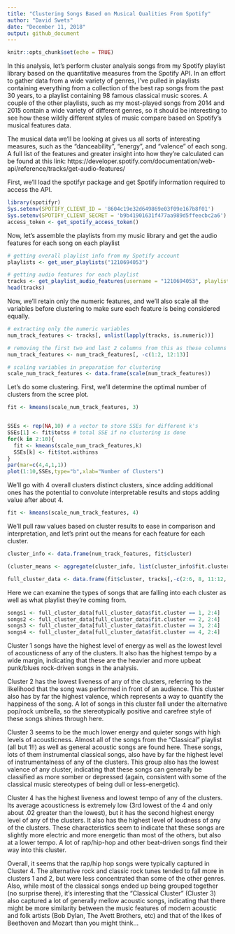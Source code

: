 ---
title: "Clustering Songs Based on Musical Qualities From Spotify"
author: "David Swets"
date: "December 11, 2018"
output: github_document
---

```{r setup, include=FALSE}
knitr::opts_chunk$set(echo = TRUE)
```



In this analysis, let's perform cluster analysis songs from my Spotify playlist library based on the quantitative measures from the Spotify API. In an effort to gather data from a wide variety of genres, I've pulled in playlists containing everything from a collection of the best rap songs from the past 30 years, to a playlist containing 98 famous classical music scores.  A couple of the other playlists, such as my most-played songs from 2014 and 2015 contain a wide variety of different genres, so it should be interesting to see how these wildly different styles of music compare based on Spotify's musical features data.

The musical data we'll be looking at gives us all sorts of interesting measures, such as the "danceability", "energy", and "valence" of each song. A full list of the features and greater insight into how they're calculated can be found at this link: https://developer.spotify.com/documentation/web-api/reference/tracks/get-audio-features/


First, we'll load the spotifyr package and get Spotify information required to access the API.
```{r}
library(spotifyr)
Sys.setenv(SPOTIFY_CLIENT_ID = '8604c19e32d649869e03f09e167b8f01')
Sys.setenv(SPOTIFY_CLIENT_SECRET = 'b9b41901631f477aa989d5ffeecbc2a6')
access_token <- get_spotify_access_token()
```


Now, let's assemble the playlists from my music library and get the audio features for each song on each playlist
```{r}

# getting overall playlist info from my Spotify account
playlists <- get_user_playlists("1210694053")

# getting audio features for each playlist
tracks <- get_playlist_audio_features(username = "1210694053", playlist_uris = playlists$playlist_uri)
head(tracks)
```


Now, we'll retain only the numeric features, and we'll also scale all the variables before clustering to make sure each feature is being considered equally.
```{r}
# extracting only the numeric variables
num_track_features <- tracks[, unlist(lapply(tracks, is.numeric))]

# removing the first two and last 2 columns from this as these columns are not really approproiate/relevant for comparison
num_track_features <- num_track_features[, -c(1:2, 12:13)]

# scaling variables in preparation for clustering
scale_num_track_features <- data.frame(scale(num_track_features))
```


Let's do some clustering.  First, we'll determine the optimal number of clusters from the scree plot.
```{r}
fit <- kmeans(scale_num_track_features, 3)


SSEs <- rep(NA,10) # a vector to store SSEs for different k's
SSEs[1] <- fit$totss # total SSE if no clustering is done
for(k in 2:10){
  fit <- kmeans(scale_num_track_features,k)
  SSEs[k] <- fit$tot.withinss
}
par(mar=c(4,4,1,1))
plot(1:10,SSEs,type="b",xlab="Number of Clusters")
```


We'll go with 4 overall clusters distinct clusters, since adding additional ones has the potential to convolute interpretable results and stops adding value after about 4. 
```{r}
 
fit <- kmeans(scale_num_track_features, 4)
```


We'll pull raw values based on cluster results to ease in comparison and interpretation, and let's print out the means for each feature for each cluster.
```{r}

cluster_info <- data.frame(num_track_features, fit$cluster)

(cluster_means <- aggregate(cluster_info, list(cluster_info$fit.cluster), mean)[,-1])

full_cluster_data <- data.frame(fit$cluster, tracks[,-c(2:6, 8, 11:12, 14:15)])
```


Here we can examine the types of songs that are falling into each cluster as well as what playlist they're coming from.
```{r}
songs1 <- full_cluster_data[full_cluster_data$fit.cluster == 1, 2:4]
songs2 <- full_cluster_data[full_cluster_data$fit.cluster == 2, 2:4]
songs3 <- full_cluster_data[full_cluster_data$fit.cluster == 3, 2:4]
songs4 <- full_cluster_data[full_cluster_data$fit.cluster == 4, 2:4]

```

Cluster 1 songs have the highest level of energy as well as the lowest level of acousticness of any of the clusters.  It also has the highest tempo by a wide margin, indicating that these are the heavier and more upbeat punk/blues rock-driven songs in the analysis.

Cluster 2 has the lowest liveness of any of the clusters, referring to the likelihood that the song was performed in front of an audience. This cluster also has by far the highest valence, which represents a way to quantify the happiness of the song.  A lot of songs in this cluster fall under the alternative pop/rock umbrella, so the stereotypically positive and carefree style of these songs shines through here.

Cluster 3 seems to be the much lower energy and quieter songs with high levels of acousticness. Almost all of the songs from the "Classical" playlist (all but 1!!) as well as general acoustic songs are found here. These songs, lots of them instrumental classical songs, also have by far the highest level of instrumentalness of any of the clusters.  This group also has the lowest valence of any cluster, indicating that these songs can generally be classified as more somber or depressed (again, consistent with some of the classical music stereotypes of being dull or less-energetic). 

Cluster 4 has the highest liveness and lowest tempo of any of the clusters.  Its average acousticness is extremely low (3rd lowest of the 4 and only about .02 greater than the lowest), but it has the second highest energy level of any of the clusters.  It also has the highest level of loudness of any of the clusters.  These characteristics seem to indicate that these songs are slightly more electric and more energetic than most of the others, but also at a lower tempo.  A lot of rap/hip-hop and other beat-driven songs find their way into this cluster. 

    
Overall, it seems that the rap/hip hop songs were typically captured in Cluster 4.  The alternative rock and classic rock tunes tended to fall more in clusters 1 and 2, but were less concentrated than some of the other genres. Also, while most of the classical songs ended up being grouped together (no surprise there), it's interesting that the "Classical Cluster" (Cluster 3) also captured a lot of generally mellow acoustic songs, indicating that there might be more similarity between the music features of modern acoustic and folk artists (Bob Dylan, The Avett Brothers, etc) and that of the likes of Beethoven and Mozart than you might think...



 
